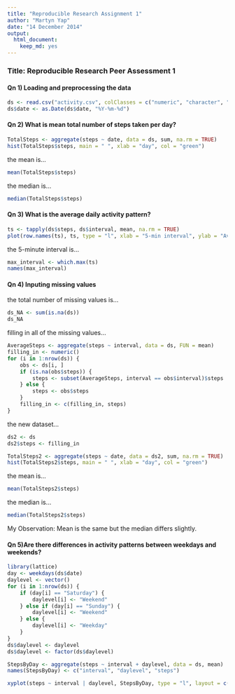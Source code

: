 ```yaml
---
title: "Reproducible Research Assignment 1"
author: "Martyn Yap"
date: "14 December 2014"
output:
  html_document:
    keep_md: yes
---
```

### Title: Reproducible Research Peer Assessment 1 

#### Qn 1) Loading and preprocessing the data
```r
ds <- read.csv("activity.csv", colClasses = c("numeric", "character", "numeric"))
ds$date <- as.Date(ds$date, "%Y-%m-%d")
```

#### Qn 2) What is mean total number of steps taken per day?
```r
TotalSteps <- aggregate(steps ~ date, data = ds, sum, na.rm = TRUE)
hist(TotalSteps$steps, main = " ", xlab = "day", col = "green")
```
the mean is...
```r
mean(TotalSteps$steps)
```
the median is...
```r
median(TotalSteps$steps)
```

#### Qn 3) What is the average daily activity pattern?
```r
ts <- tapply(ds$steps, ds$interval, mean, na.rm = TRUE)
plot(row.names(ts), ts, type = "l", xlab = "5-min interval", ylab = "Average across all Days", main = " ", col = "green")
```
the 5-minute interval is...
```r
max_interval <- which.max(ts)
names(max_interval)
```

#### Qn 4) Inputing missing values
the total number of missing values is...
```r
ds_NA <- sum(is.na(ds))
ds_NA
```
filling in all of the missing values...
```r
AverageSteps <- aggregate(steps ~ interval, data = ds, FUN = mean)
filling_in <- numeric()
for (i in 1:nrow(ds)) {
    obs <- ds[i, ]
    if (is.na(obs$steps)) {
        steps <- subset(AverageSteps, interval == obs$interval)$steps
    } else {
        steps <- obs$steps
    }
    filling_in <- c(filling_in, steps)
}
```
the new dataset...
```r
ds2 <- ds
ds2$steps <- filling_in
```
```r
TotalSteps2 <- aggregate(steps ~ date, data = ds2, sum, na.rm = TRUE)
hist(TotalSteps2$steps, main = " ", xlab = "day", col = "green")
```
the mean is...
```r
mean(TotalSteps2$steps)
```
the median is...
```r
median(TotalSteps2$steps)
```
My Observation: Mean is the same but the median differs slightly.

#### Qn 5)Are there differences in activity patterns between weekdays and weekends?
```r
library(lattice)
day <- weekdays(ds$date)
daylevel <- vector()
for (i in 1:nrow(ds)) {
    if (day[i] == "Saturday") {
        daylevel[i] <- "Weekend"
    } else if (day[i] == "Sunday") {
        daylevel[i] <- "Weekend"
    } else {
        daylevel[i] <- "Weekday"
    }
}
ds$daylevel <- daylevel
ds$daylevel <- factor(ds$daylevel)

StepsByDay <- aggregate(steps ~ interval + daylevel, data = ds, mean)
names(StepsByDay) <- c("interval", "daylevel", "steps")

xyplot(steps ~ interval | daylevel, StepsByDay, type = "l", layout = c(1, 2), xlab = "Interval", ylab = "Number of steps")
```